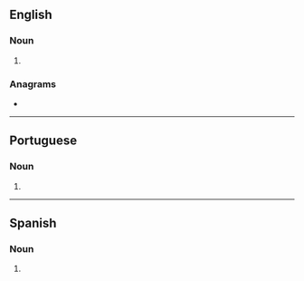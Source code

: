 ==English==

===Noun===
{{head|en|noun form}}

# {{plural of|golpe|lang=en}}

===Anagrams===
* {{anagrams|en|a=eglops|Gospel|glopes|gospel}}

----

==Portuguese==

===Noun===
{{head|pt|noun form}}

# {{plural of|golpe|lang=pt}}

----

==Spanish==

===Noun===
{{head|es|noun form|g=m-p}}

# {{plural of|golpe|lang=es}}